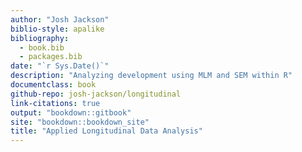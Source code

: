 ```yaml
--- 
author: "Josh Jackson"
biblio-style: apalike
bibliography: 
  - book.bib
  - packages.bib
date: "`r Sys.Date()`"
description: "Analyzing development using MLM and SEM within R"
documentclass: book
github-repo: josh-jackson/longitudinal
link-citations: true
output: "bookdown::gitbook"
site: "bookdown::bookdown_site"
title: "Applied Longitudinal Data Analysis"
---
```






<!--chapter:end:index.Rmd-->


